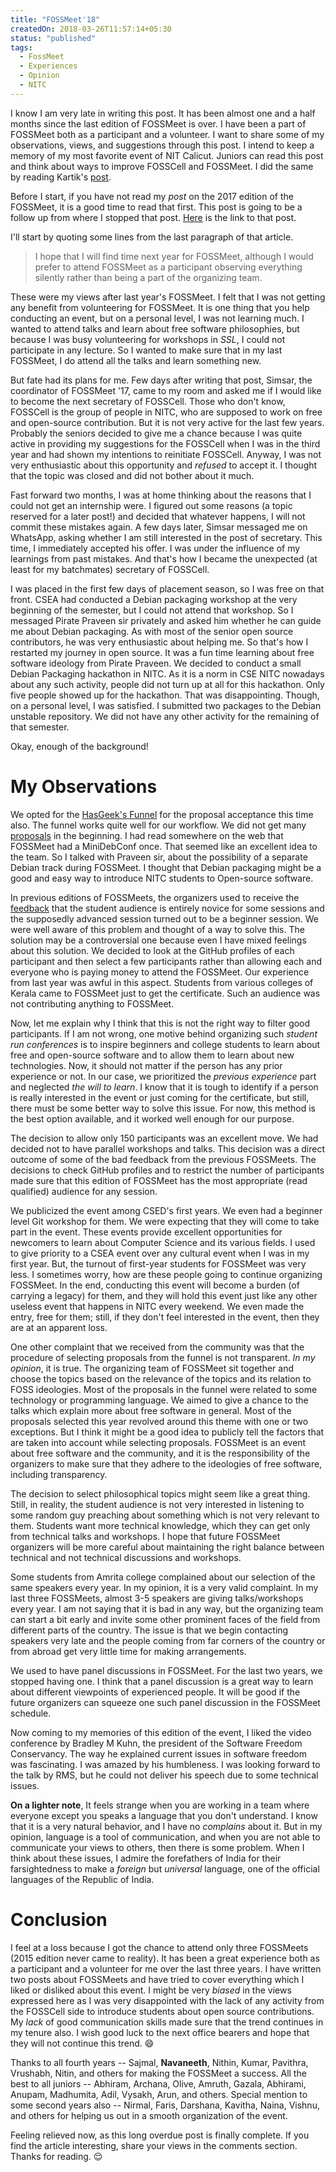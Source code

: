 ```yaml
---
title: "FOSSMeet'18"
createdOn: 2018-03-26T11:57:14+05:30
status: "published"
tags:
  - FossMeet
  - Experiences
  - Opinion
  - NITC
---
```


I know I am very late in writing this post. It has been almost one and a half
months since the last edition of FOSSMeet is over. I have been a part of
FOSSMeet both as a participant and a volunteer. I want to share some of my
observations, views, and suggestions through this post. I intend to keep a
memory of my most favorite event of NIT Calicut. Juniors can read this post and
think about ways to improve FOSSCell and FOSSMeet. I did the same by reading
Kartik's
[post](http://techglider.in/post/2013/04/14/of-fossmeets-at-nit-calicut/).

Before I start, if you have not read my _post_ on the 2017 edition of the
FOSSMeet, it is a good time to read that first. This post is going to be a
follow up from where I stopped that post. [Here](/notes/fossmeet-17/) is the link
to that post.

I'll start by quoting some lines from the last paragraph of that article.

> I hope that I will find time next year for FOSSMeet, although I would prefer
> to attend FOSSMeet as a participant observing everything silently rather than
> being a part of the organizing team.

These were my views after last year's FOSSMeet. I felt that I was not getting
any benefit from volunteering for FOSSMeet. It is one thing that you help
conducting an event, but on a personal level, I was not learning much. I wanted
to attend talks and learn about free software philosophies, but because I was
busy volunteering for workshops in _SSL_, I could not participate in any
lecture. So I wanted to make sure that in my last FOSSMeet, I do attend all the
talks and learn something new.

But fate had its plans for me. Few days after writing that post, Simsar, the
coordinator of FOSSMeet '17, came to my room and asked me if I would like to
become the next secretary of FOSSCell. Those who don't know, FOSSCell is the
group of people in NITC, who are supposed to work on free and open-source
contribution. But it is not very active for the last few years. Probably the
seniors decided to give me a chance because I was quite active in providing my
suggestions for the FOSSCell when I was in the third year and had shown my
intentions to reinitiate FOSSCell. Anyway, I was not very enthusiastic about
this opportunity and _refused_ to accept it. I thought that the topic was closed
and did not bother about it much.

Fast forward two months, I was at home thinking about the reasons that I could
not get an internship were. I figured out some reasons (a topic reserved for a
later post!) and decided that whatever happens, I will not commit these mistakes
again. A few days later, Simsar messaged me on WhatsApp, asking whether I am
still interested in the post of secretary. This time, I immediately accepted his
offer. I was under the influence of my learnings from past mistakes. And that's
how I became the unexpected (at least for my batchmates) secretary of FOSSCell.

I was placed in the first few days of placement season, so I was free on that
front. CSEA had conducted a Debian packaging workshop at the very beginning of
the semester, but I could not attend that workshop. So I messaged Pirate Praveen
sir privately and asked him whether he can guide me about Debian packaging. As
with most of the senior open source contributors, he was very enthusiastic about
helping me. So that's how I restarted my journey in open source. It was a fun
time learning about free software ideology from Pirate Praveen. We decided to
conduct a small Debian Packaging hackathon in NITC. As it is a norm in CSE NITC
nowadays about any such activity, people did not turn up at all for this
hackathon. Only five people showed up for the hackathon. That was disappointing.
Though, on a personal level, I was satisfied. I submitted two packages to the
Debian unstable repository. We did not have any other activity for the remaining
of that semester.

Okay, enough of the background!

# My Observations

We opted for the [HasGeek's Funnel](https://talkfunnel.com/) for the proposal
acceptance this time also. The funnel works quite well for our workflow. We did
not get many [proposals](https://fossmeet-nitc.talkfunnel.com/2018/) in the
beginning. I had read somewhere on the web that FOSSMeet had a MiniDebConf once.
That seemed like an excellent idea to the team. So I talked with Praveen sir,
about the possibility of a separate Debian track during FOSSMeet. I thought that
Debian packaging might be a good and easy way to introduce NITC students to
Open-source software.

In previous editions of FOSSMeets, the organizers used to receive the
[feedback](http://techglider.in/post/2013/04/14/of-fossmeets-at-nit-calicut/)
that the student audience is entirely novice for some sessions and the
supposedly advanced session turned out to be a beginner session. We were well
aware of this problem and thought of a way to solve this. The solution may be a
controversial one because even I have mixed feelings about this solution. We
decided to look at the GitHub profiles of each participant and then select a few
participants rather than allowing each and everyone who is paying money to
attend the FOSSMeet. Our experience from last year was awful in this aspect.
Students from various colleges of Kerala came to FOSSMeet just to get the
certificate. Such an audience was not contributing anything to FOSSMeet.

Now, let me explain why I think that this is not the right way to filter good
participants. If I am not wrong, one motive behind organizing such _student run
conferences_ is to inspire beginners and college students to learn about free
and open-source software and to allow them to learn about new technologies. Now,
it should not matter if the person has any prior experience or not. In our case,
we prioritized the _previous experience_ part and neglected _the will to learn_.
I know that it is tough to identify if a person is really interested in the
event or just coming for the certificate, but still, there must be some better
way to solve this issue. For now, this method is the best option available, and
it worked well enough for our purpose.

The decision to allow only 150 participants was an excellent move. We had
decided not to have parallel workshops and talks. This decision was a direct
outcome of some of the bad feedback from the previous FOSSMeets. The decisions
to check GitHub profiles and to restrict the number of participants made sure
that this edition of FOSSMeet has the most appropriate (read qualified) audience
for any session.

We publicized the event among CSED's first years. We even had a beginner level
Git workshop for them. We were expecting that they will come to take part in the
event. These events provide excellent opportunities for newcomers to learn about
Computer Science and its various fields. I used to give priority to a CSEA event
over any cultural event when I was in my first year. But, the turnout of
first-year students for FOSSMeet was very less. I sometimes worry, how are these
people going to continue organizing FOSSMeet. In the end, conducting this event
will become a burden (of carrying a legacy) for them, and they will hold this
event just like any other useless event that happens in NITC every weekend. We
even made the entry, free for them; still, if they don't feel interested in the
event, then they are at an apparent loss.

One other complaint that we received from the community was that the procedure
of selecting proposals from the funnel is not transparent. _In my opinion_, it
is true. The organizing team of FOSSMeet sit together and choose the topics
based on the relevance of the topics and its relation to FOSS ideologies. Most
of the proposals in the funnel were related to some technology or programming
language. We aimed to give a chance to the talks which explain more about free
software in general. Most of the proposals selected this year revolved around
this theme with one or two exceptions. But I think it might be a good idea to
publicly tell the factors that are taken into account while selecting proposals.
FOSSMeet is an event about free software and the community, and it is the
responsibility of the organizers to make sure that they adhere to the ideologies
of free software, including transparency.

The decision to select philosophical topics might seem like a great thing.
Still, in reality, the student audience is not very interested in listening to
some random guy preaching about something which is not very relevant to them.
Students want more technical knowledge, which they can get only from technical
talks and workshops. I hope that future FOSSMeet organizers will be more careful
about maintaining the right balance between technical and not technical
discussions and workshops.

Some students from Amrita college complained about our selection of the same
speakers every year. In my opinion, it is a very valid complaint. In my last
three FOSSMeets, almost 3-5 speakers are giving talks/workshops every year. I am
not saying that it is bad in any way, but the organizing team can start a bit
early and invite some other prominent faces of the field from different parts of
the country. The issue is that we begin contacting speakers very late and the
people coming from far corners of the country or from abroad get very little
time for making arrangements.

We used to have panel discussions in FOSSMeet. For the last two years, we
stopped having one. I think that a panel discussion is a great way to learn
about different viewpoints of experienced people. It will be good if the future
organizers can squeeze one such panel discussion in the FOSSMeet schedule.

Now coming to my memories of this edition of the event, I liked the video
conference by Bradley M Kuhn, the president of the Software Freedom Conservancy.
The way he explained current issues in software freedom was fascinating. I was
amazed by his humbleness. I was looking forward to the talk by RMS, but he could
not deliver his speech due to some technical issues.

**On a lighter note**, It feels strange when you are working in a team where
everyone except you speaks a language that you don't understand. I know that it
is a very natural behavior, and I have no _complains_ about it. But in my
opinion, language is a tool of communication, and when you are not able to
communicate your views to others, then there is some problem. When I think about
these issues, I admire the forefathers of India for their farsightedness to make
a _foreign_ but _universal_ language, one of the official languages of the
Republic of India.

# Conclusion

I feel at a loss because I got the chance to attend only three FOSSMeets (2015
edition never came to reality). It has been a great experience both as a
participant and a volunteer for me over the last three years. I have written two
posts about FOSSMeets and have tried to cover everything which I liked or
disliked about this event. I might be very _biased_ in the views expressed here
as I was very disappointed with the lack of any activity from the FOSSCell side
to introduce students about open source contributions. My _lack_ of good
communication skills made sure that the trend continues in my tenure also. I
wish good luck to the next office bearers and hope that they will not continue
this trend. 😄

Thanks to all fourth years -- Sajmal, **Navaneeth**, Nithin, Kumar, Pavithra,
Vrushabh, Nitin, and others for making the FOSSMeet a success. All the best to
all juniors -- Abhiram, Archana, Olive, Amruth, Gazala, Abhirami, Anupam,
Madhumita, Adil, Vysakh, Arun, and others. Special mention to some second years
also -- Nirmal, Faris, Darshana, Kavitha, Naina, Vishnu, and others for helping
us out in a smooth organization of the event.

Feeling relieved now, as this long overdue post is finally complete. If you find
the article interesting, share your views in the comments section. Thanks for
reading. 😌
